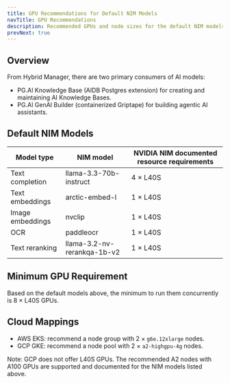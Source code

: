 ```yaml
---
title: GPU Recommendations for Default NIM Models
navTitle: GPU Recommendations
description: Recommended GPUs and node sizes for the default NIM models used by AI Factory.
prevNext: true
---
```


## Overview
From Hybrid Manager, there are two primary consumers of AI models:

- PG.AI Knowledge Base (AIDB Postgres extension) for creating and maintaining AI Knowledge Bases.
- PG.AI GenAI Builder (containerized Griptape) for building agentic AI assistants.

## Default NIM Models

| Model type       | NIM model                          | NVIDIA NIM documented resource requirements |
|------------------|------------------------------------|-----------------------------------------|
| Text completion  | llama-3.3-70b-instruct             | 4 × L40S                                 |
| Text embeddings  | arctic-embed-l                     | 1 × L40S                                 |
| Image embeddings | nvclip                              | 1 × L40S                                 |
| OCR              | paddleocr                          | 1 × L40S                                 |
| Text reranking   | llama-3.2-nv-rerankqa-1b-v2        | 1 × L40S                                 |

## Minimum GPU Requirement
Based on the default models above, the minimum to run them concurrently is 8 × L40S GPUs.

## Cloud Mappings
- AWS EKS: recommend a node group with 2 × `g6e.12xlarge` nodes.
- GCP GKE: recommend a node pool with 2 × `a2-highgpu-4g` nodes.

Note: GCP does not offer L40S GPUs. The recommended A2 nodes with A100 GPUs are supported and documented for the NIM models listed above.
